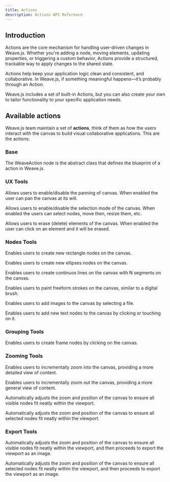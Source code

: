 ```yaml
---
title: Actions
description: Actions API Reference
---
```


## Introduction

Actions are the core mechanism for handling user-driven changes in Weave.js. Whether
you're adding a node, moving elements, updating properties, or triggering a custom behavior,
Actions provide a structured, trackable way to apply changes to the shared state.

Actions help keep your application logic clean and consistent, and collaborative. In Weave.js,
if something meaningful happens—it’s probably through an Action.

Weave.js includes a set of built-in Actions, but you can also create your own to tailor
functionality to your specific application needs.

## Available actions

Weave.js team maintain a set of **actions**, think of them as how the users interact with
the canvas to build visual collaborative applications. This are the actions:

### Base

<Cards>

<Card href="/docs/sdk/api-reference/actions/action" title='WeaveAction'>

The WeaveAction node is the abstract class that defines the blueprint of a action in Weave.js.

</Card>

</Cards>

### UX Tools

<Cards>

<Card href="/docs/sdk/api-reference/actions/move-tool" title='WeaveMoveToolAction'>

Allows users to enable/disable the panning of canvas. When enabled the user can pan the canvas
at its will.

</Card>

<Card href="/docs/sdk/api-reference/actions/selection-tool" title='WeaveSelectionToolAction'>

Allows users to enable/disable the selection mode of the canvas. When enabled the users can
select nodes, move then, resize them, etc.

</Card>

<Card href="/docs/sdk/api-reference/actions/eraser-tool" title='WeaveEraserToolAction'>

Allows users to erase (delete) elements of the canvas. When enabled the user can click on an
element and it will be erased.

</Card>

</Cards>

### Nodes Tools

<Cards>

<Card href="/docs/sdk/api-reference/actions/rectangle-tool" title='WeaveRectangleToolAction'>

Enables users to create new rectangle nodes on the canvas.

</Card>

<Card href="/docs/sdk/api-reference/actions/ellipse-tool" title='WeaveEllipseToolAction'>

Enables users to create new ellipses nodes on the canvas.

</Card>

<Card href="/docs/sdk/api-reference/actions/pen-tool" title='WeavePenToolAction'>

Enables users to create continuos lines on the canvas with N segments on the canvas.

</Card>

<Card href="/docs/sdk/api-reference/actions/brush-tool" title='WeaveBrushToolAction'>

Enables users to paint freeform strokes on the canvas, similar to a digital brush.

</Card>

<Card href="/docs/sdk/api-reference/actions/image-tool" title='WeaveImageToolAction'>

Enables users to add images to the canvas by selecting a file.

</Card>

<Card href="/docs/sdk/api-reference/actions/text-tool" title='WeaveTextToolAction'>

Enables users to add new text nodes to the canvas by clicking or touching on it.

</Card>

</Cards>

### Grouping Tools

<Cards>

<Card href="/docs/sdk/api-reference/actions/frame-tool" title='WeaveFrameToolAction'>

Enables users to create frame nodes by clicking on the canvas.

</Card>

</Cards>

### Zooming Tools

<Cards>

<Card href="/docs/sdk/api-reference/actions/zoom-in-tool" title='WeaveZoomInToolAction'>

Enables users to incrementally zoom into the canvas, providing a more detailed view of
content.

</Card>

<Card href="/docs/sdk/api-reference/actions/zoom-out-tool" title='WeaveZoomOutToolAction'>

Enables users to incrementally zoom out the canvas, providing a more general view of
content.

</Card><Card href="/docs/sdk/api-reference/actions/fit-to-screen-tool" title='WeaveFitToScreenToolAction'>

Automatically adjusts the zoom and position of the canvas to ensure all visible nodes
fit neatly within the viewport.

</Card>

<Card href="/docs/sdk/api-reference/actions/fit-to-selection-tool" title='WeaveFitToSelectionToolAction'>

Automatically adjusts the zoom and position of the canvas to ensure all selected nodes
fit neatly within the viewport.

</Card>

</Cards>

### Export Tools

<Cards>

<Card href="/docs/sdk/api-reference/actions/export-stage-tool" title='WeaveExportStageToolAction'>

Automatically adjusts the zoom and position of the canvas to ensure all visible nodes
fit neatly within the viewport, and then proceeds to export the viewport as an image.

</Card>

<Card href="/docs/sdk/api-reference/actions/export-node-tool" title='WeaveExportNodeToolAction'>

Automatically adjusts the zoom and position of the canvas to ensure all selected nodes
fit neatly within the viewport, and then proceeds to export the viewport as an image.

</Card>

</Cards>

